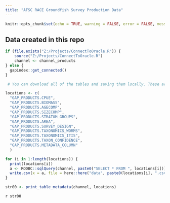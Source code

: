 ```yaml
---
title: "AFSC RACE Groundfish Survey Production Data"
---
```


```r
knitr::opts_chunk$set(echo = TRUE, warning = FALSE, error = FALSE, message = FALSE)
```

## Data created in this repo

```r
if (file.exists("Z:/Projects/ConnectToOracle.R")) {
    source("Z:/Projects/ConnectToOracle.R")
    channel <- channel_products
} else {
  gapindex::get_connected()
}
```

```r
 # You can download all of the tables and saving them locally. These are all of the new tables for you to look through:

locations <- c(
  "GAP_PRODUCTS.CPUE",
  "GAP_PRODUCTS.BIOMASS",
  "GAP_PRODUCTS.AGECOMP",
  "GAP_PRODUCTS.SIZECOMP",
  "GAP_PRODUCTS.STRATUM_GROUPS",
  "GAP_PRODUCTS.AREA",
  "GAP_PRODUCTS.SURVEY_DESIGN",
  "GAP_PRODUCTS.TAXONOMICS_WORMS", 
  "GAP_PRODUCTS.TAXONOMICS_ITIS", 
  "GAP_PRODUCTS.TAXON_CONFIDENCE", 
  "GAP_PRODUCTS.METADATA_COLUMN" 
  )
```

```r
for (i in 1:length(locations)) {
  print(locations[i])
  a <- RODBC::sqlQuery(channel, paste0("SELECT * FROM ", locations[i]))
  write.csv(x = a, file = here::here("data", paste0(locations[i], ".csv")))
}
```

```r
str00 <- print_table_metadata(channel, locations)
```

`r str00`

